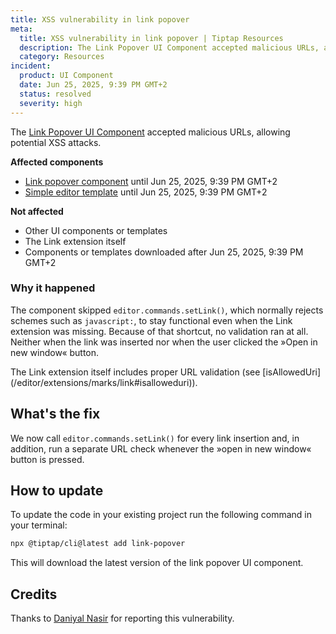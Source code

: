 ```yaml
---
title: XSS vulnerability in link popover
meta:
  title: XSS vulnerability in link popover | Tiptap Resources
  description: The Link Popover UI Component accepted malicious URLs, allowing potential XSS attacks.
  category: Resources
incident:
  product: UI Component
  date: Jun 25, 2025, 9:39 PM GMT+2
  status: resolved
  severity: high
---
```


The [Link Popover UI Component](/ui-components/components/link-popover) accepted malicious URLs, allowing potential XSS attacks.

**Affected components**
- [Link popover component](/ui-components/components/link-popover) until Jun 25, 2025, 9:39 PM GMT+2
- [Simple editor template](/ui-components/templates/simple-editor) until Jun 25, 2025, 9:39 PM GMT+2

**Not affected**

- Other UI components or templates
- The Link extension itself
- Components or templates downloaded after Jun 25, 2025, 9:39 PM GMT+2

### Why it happened
The component skipped `editor.commands.setLink()`, which normally rejects schemes such as `javascript:`, to stay functional even when the Link extension was missing. Because of that shortcut, no validation ran at all. Neither when the link was inserted nor when the user clicked the »Open in new window« button.

<Callout title="Note" variant="info">
The Link extension itself includes proper URL validation (see [isAllowedUri](/editor/extensions/marks/link#isalloweduri)).
</Callout>

## What's the fix
We now call `editor.commands.setLink()` for every link insertion and, in addition, run a separate URL check whenever the »open in new window« button is pressed.

## How to update

To update the code in your existing project run the following command in your terminal:

```bash
npx @tiptap/cli@latest add link-popover
```

This will download the latest version of the link popover UI component.

## Credits

Thanks to [Daniyal Nasir](https://dunicot.com) for reporting this vulnerability.
